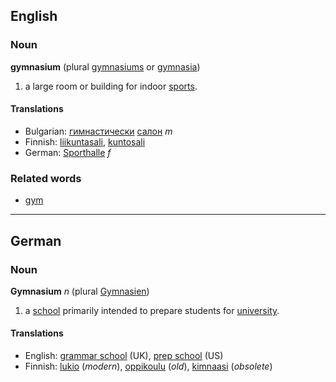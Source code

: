 ==English==

===Noun===
'''gymnasium''' (plural [[gymnasiums]] or [[gymnasia]])

# a large room or building for indoor [[sports]].

====Translations====
*Bulgarian: [[гимнастически]] [[салон]] ''m''
*Finnish: [[liikuntasali]], [[kuntosali]]
*German: [[Sporthalle]] ''f''

===Related words===
*[[gym]]

----

==German==
===Noun===
'''Gymnasium''' ''n'' (plural [[Gymnasien]])

# a [[school]] primarily intended to prepare students for [[university]].

====Translations====
*English: [[grammar school]] (UK), [[prep school]] (US)
*Finnish: [[lukio]] (''modern''), [[oppikoulu]] (''old''), [[kimnaasi]] (''obsolete'')